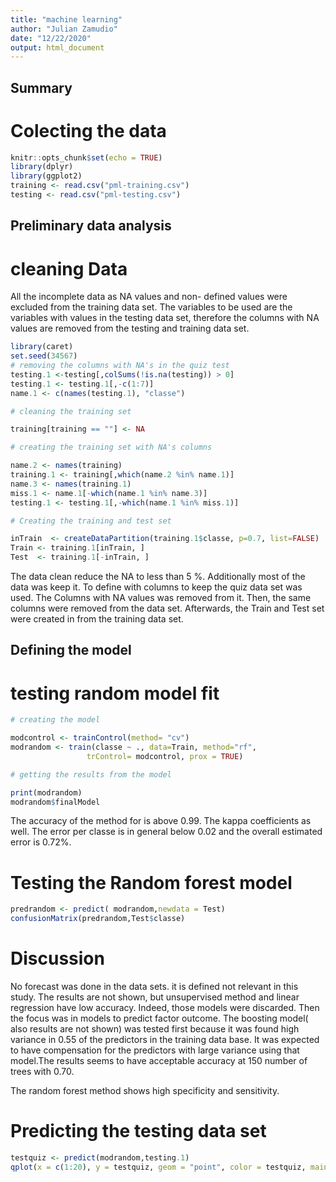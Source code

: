 ---
title: "machine learning"
author: "Julian Zamudio"
date: "12/22/2020"
output: html_document
---
## Summary 

# Colecting the data

```{r setup, include=FALSE}
knitr::opts_chunk$set(echo = TRUE)
library(dplyr)
library(ggplot2)
training <- read.csv("pml-training.csv")
testing <- read.csv("pml-testing.csv")

```

## Preliminary data analysis

# cleaning Data

All the incomplete data as NA values and  non- defined values were excluded from the training data set. The variables to be used are the variables with values in the testing data set, therefore the columns with NA values are removed from the testing and training data set.

```{r}
library(caret)
set.seed(34567)
# removing the columns with NA's in the quiz test
testing.1 <-testing[,colSums(!is.na(testing)) > 0]
testing.1 <- testing.1[,-c(1:7)]
name.1 <- c(names(testing.1), "classe")

# cleaning the training set

training[training == ""] <- NA

# creating the training set with NA's columns

name.2 <- names(training)
training.1 <- training[,which(name.2 %in% name.1)]
name.3 <- names(training.1)
miss.1 <- name.1[-which(name.1 %in% name.3)]
testing.1 <- testing.1[,-which(name.1 %in% miss.1)]

# Creating the training and test set

inTrain  <- createDataPartition(training.1$classe, p=0.7, list=FALSE)
Train <- training.1[inTrain, ]
Test  <- training.1[-inTrain, ]

```

The data clean  reduce the NA to less than 5 %. Additionally most of the data was keep it. To define with columns to keep the quiz data set was used. The  Columns with NA values was removed from it. Then, the same columns were removed from the data set. Afterwards,  the Train and Test set were created in  from the training data set. 

## Defining the model


# testing random model fit 


```{r cache=TRUE}
# creating the model 

modcontrol <- trainControl(method= "cv")
modrandom <- train(classe ~ ., data=Train, method="rf",
                 trControl= modcontrol, prox = TRUE)

# getting the results from the model

print(modrandom)
modrandom$finalModel

```

The accuracy of the method  for  is above 0.99. The kappa coefficients as well. The error per classe is in general below 0.02 and the overall estimated error is 0.72%.   

# Testing the Random forest model


```{r}

predrandom <- predict( modrandom,newdata = Test)
confusionMatrix(predrandom,Test$classe)
```

# Discussion

No forecast was done in the data sets. it is defined not relevant in this study. The results are not shown, but unsupervised method and linear regression have low accuracy. Indeed, those models were discarded. Then the focus was in models to predict  factor outcome. The boosting model( also results are not shown) was tested first because it was found high variance in 0.55 of the predictors in the training data base. It was expected to have compensation for the predictors with large variance using that model.The results seems to have acceptable accuracy at 150 number of trees with 0.70. 

The  random forest method shows high specificity and sensitivity.

# Predicting the testing data set

```{r}
testquiz <- predict(modrandom,testing.1)
qplot(x = c(1:20), y = testquiz, geom = "point", color = testquiz, main = "Predicted classe for the training set", xlab = "Number", ylab = "classe")
```










